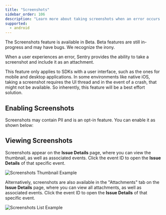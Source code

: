 ```yaml
---
title: "Screenshots"
sidebar_order: 106
description: "Learn more about taking screenshots when an error occurs. Sentry pairs the screenshot with the original event, giving you additional insight into issues."
supported:
  - android
---
```


<Note>

The Screenshots feature is available in Beta. Beta features are still in-progress and may have bugs. We recognize the irony.

</Note>

When a user experiences an error, Sentry provides the ability to take a screenshot and include it as an <PlatformLink to="/enriching-events/attachments/">attachment</PlatformLink>.

This feature only applies to SDKs with a user interface, such as the ones for mobile and desktop applications. In some environments like native iOS, taking a screenshot requires the UI thread and in the event of a crash, that might not be available. So inherently, this feature will be a best effort solution.

## Enabling Screenshots

Screenshots may contain <PlatformLink to="/data-management/sensitive-data/">PII</PlatformLink> and is an opt-in feature. You can enable it as shown below:

<PlatformContent includePath="enriching-events/attach-screenshots" />

## Viewing Screenshots

Screenshots appear on the **Issue Details** page, where you can view the thumbnail, as well as associated events. Click the event ID to open the **Issue Details** of that specific event.

![Screenshots Thumbnail Example](screenshots/screenshot-thumbnail.png)

Alternatively, screenshots are also available in the "Attachments" tab on the **Issue Details** page, where you can view all attachments, as well as associated events. Click the event ID to open the **Issue Details** of that specific event.

![Screenshots List Example](screenshots/screenshot-list-example.png)
